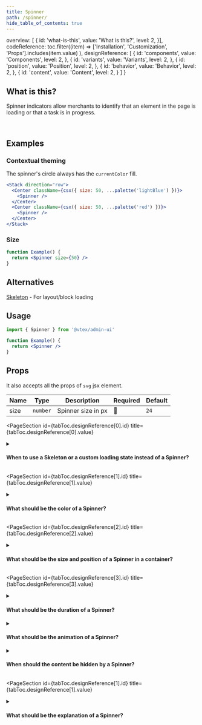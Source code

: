 ```yaml
---
title: Spinner
path: /spinner/
hide_table_of_contents: true
---
```



  overview:  [
    {
      id: 'what-is-this',
      value: 'What is this?',
      level: 2,
    }],
  codeReference: toc.filter((item) =>
    ['Installation', 'Customization', 'Props'].includes(item.value)
  ),
      designReference: [
    {
      id: 'components',
      value: 'Components',
      level: 2,
    },
    {
      id: 'variants',
      value: 'Variants',
      level: 2,
    },
    {
      id: 'position',
      value: 'Position',
      level: 2,
    },
    {
      id: 'behavior',
      value: 'Behavior',
      level: 2,
    },
    {
      id: 'content',
      value: 'Content',
      level: 2,
    }
  ]
}

<Page toc={tabToc} hasTabs>
  <Panel id="overview">

  <IntroSection>

  ## What is this?

  Spinner indicators allow merchants to identify that an element in the page is loading or that a task is in progress.

  </IntroSection> <br/>

  ## Examples

  ### Contextual theming

  The spinner's circle always has the `currentColor` fill.

  ```jsx live
  <Stack direction="row">
    <Center className={csx({ size: 50, ...palette('lightBlue') })}>
      <Spinner />
    </Center>
    <Center className={csx({ size: 50, ...palette('red') })}>
      <Spinner />
    </Center>
  </Stack>
  ```

  ### Size

  ```jsx live
  function Example() {
    return <Spinner size={50} />
  }
  ```

  ## Alternatives

  [Skeleton](skeleton/) - For layout/block loading

  </Panel>
  <Panel id="codeReference">
  

  ## Usage

  ```jsx isStatic
  import { Spinner } from '@vtex/admin-ui'

  function Example() {
    return <Spinner />
  }
  ```

  ## Props

  It also accepts all the props of `svg` jsx element.

  | Name | Type     | Description        | Required | Default |
  | ---- | -------- | ------------------ | -------- | ------- |
  | size | `number` | Spinner size in px | 🚫       | `24`    |

  </Panel>

  <Panel id="designReference">

  <PageSection
    id={tabToc.designReference[0].id}
    title={tabToc.designReference[0].value}
  >

<details>
   <summary>
      <h4>When to use a Skeleton or a custom loading state instead of a Spinner?</h4>
   </summary>
   <ul>
      <li>Choose a Skeleton when the entire page is loading for up to 5 seconds.</li>
      <li>Choose a custom loading state with animations, illustrations, or progress bars to provide feedback on a process that takes more than 5 seconds or when the content that will load has an irregular shape, such as a graph.</li>
   </ul>
   <br/><strong>What to avoid:</strong><br/><br/>
   <ul>
      <li>Don’t show any loading feedback for requests that take less than a second.</li>
      <li>Don’t show a Skeleton on a page that is already loaded.</li>
   </ul>
</details>

  </PageSection>

  <PageSection
    id={tabToc.designReference[1].id}
    title={tabToc.designReference[1].value}
  >

<details>
   <summary>
      <h4>What should be the color of a Spinner?</h4>
   </summary>
   <ul>
      <li>In most cases, a Spinner should have a gray (<code>$fg.secondary</code>) color.</li>
      <li>When the Spinner is replacing a text of a different color or displayed on top of a colorful background, its color should use a foreground token in the same tone. For example, when a secondary critical Button is loading it should use a red Spinner.</li>
      <li>If the background color is <code>40</code> or higher, the Spinner should be white. For example, if the background color is <code>blue40</code>, use a white Spinner.</li>
   </ul>
</details>

 </PageSection>

  <PageSection
    id={tabToc.designReference[2].id}
    title={tabToc.designReference[2].value}
  >

<details>
   <summary>
      <h4>What should be the size and position of a Spinner in a container?</h4>
   </summary>
   <ul>
      <li>When the Spinner provides immediate feedback of an action, it should be positioned as closely as possible to the trigger that the merchant pressed. For example, the loading state of the Button component can be used.</li>
      <li>If the process takes less than 2s, any content that might be modified should stay visible until the new content loads to avoid a sudden transition. When the process takes between 2s and 5s, the content that might be modified can also be temporarily replaced by a loading state.</li>
      <li>When a process takes more than 5s, use a custom loading state with animations, illustrations, or progress bars instead of a Spinner. If this is not possible and a Spinner will be used, make sure to include explanatory text below the Spinner or to its right.</li>
      <li>When a Spinner is positioned inside a small container or replacing a specific string of text, it should have a 20px size. When the Spinner is centralized in a large container, it should have a 40px size.</li>
      <li>When search results are loading, the Spinner in the Search Input loading state should be the only feedback. The previous results should remain visible in the list until the new ones finish loading.</li>
   </ul>
   <br/><strong>What to avoid:</strong><br/><br/>
   <ul>
      <li>Don’t overlay a Spinner on top of existing content. Prefer hiding the content.</li>
      <li>Don’t use a Spinner in a size that is not 20px or 40px.</li>
   </ul>
</details>

  </PageSection>

  <PageSection
    id={tabToc.designReference[3].id}
    title={tabToc.designReference[3].value}
  >

<details>
   <summary>
      <h4>What should be the duration of a Spinner?</h4>
   </summary>
   <ul>
      <li>A Spinner should be used to provide feedback on processes that take between 1s and 5s.</li>
      <li>When a process takes more than 5s, use a custom loading state with animations, illustrations, or progress bars instead of a Spinner. If this is not possible and a Spinner will be used, make sure to include explanatory text below the Spinner or to its right. Also allow the merchant to both cancel the task and to leave the page without interrupting the process.</li>
   </ul>
   <br/><strong>What to avoid:</strong><br/><br/>
   <ul>
      <li>Don’t display any sort of feedback when loading takes less than a second.</li>
   </ul>
</details>

<details>
   <summary>
      <h4>What should be the animation of a Spinner?</h4>
   </summary>
   Spinner indicators have a default spinning circle animation that is played in a loop. Don’t customize this animation.
</details>

<details>
   <summary>
      <h4>When should the content be hidden by a Spinner?</h4>
   </summary>
   <ul>
      <li>If the process takes less than 2s, any content that might be modified should stay visible until the new content loads to avoid a sudden transition. When the process takes between 2s and 5s, the content that might be modified can also be temporarily replaced by a loading state.</li>
      <li>When search results are loading, the Spinner in the Search Input loading state should be the only feedback. The previous results should remain visible in the list until the new ones finish loading.</li>
   </ul>
   <br/><strong>What to avoid:</strong><br/><br/>
   <ul>
      <li>Don’t overlay a Spinner on top of existing content. Prefer hiding the content.</li>
   </ul>
</details>

  </PageSection>

  <PageSection
    id={tabToc.designReference[1].id}
    title={tabToc.designReference[1].value}
  >

<details>
   <summary>
      <h4>What should be the explanation of a Spinner?</h4>
   </summary>
   <ul>
      <li>Don't include text to explain a process that takes less than 5s. When a process takes more than 5s, use a custom loading state with animations, illustrations, or progress bars instead of a Spinner.</li>
      <li>If it is not possible to design and implement a custom loading state and a Spinner will be used, make sure to include the explanatory text below the Spinner or to its right.</li>
      <li>The explanation should mention what is happening in the background and include an estimated duration for the process. For example, the Spinner could be next to the word <em>Indexing </em>or to the text “<em>This release is being published and may take up to 5 minutes</em>”.</li>
      <li>Whenever a process takes more than 5s, allow the merchant to both cancel the task and to leave the page without interrupting the process.</li>
   </ul>
</details>

  </PageSection>

  </Panel>

  </Page>